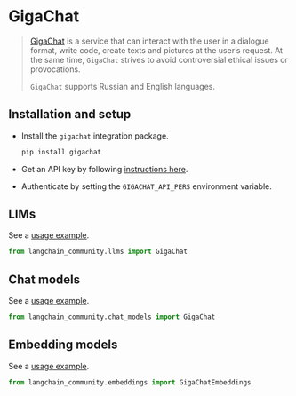 # GigaChat

>[GigaChat](https://developers.sber.ru/docs/ru/gigachat/overview) is a service that can interact with the user in a dialogue format, 
> write code, create texts and pictures at the user’s request. 
> At the same time, `GigaChat` strives to avoid controversial 
> ethical issues or provocations.
>
>`GigaChat` supports Russian and English languages.


## Installation and setup

- Install the `gigachat` integration package.

  ```bash
  pip install gigachat
  ```

- Get an API key by following [instructions here](https://developers.sber.ru/docs/ru/gigachat/api/reference/rest/gigachat-api).
- Authenticate by setting the `GIGACHAT_API_PERS` environment variable.


## LlMs

See a [usage example](/docs/integrations/llms/gigachat).

```python
from langchain_community.llms import GigaChat
```

## Chat models

See a [usage example](/docs/integrations/chat/gigachat).

```python
from langchain_community.chat_models import GigaChat
```

## Embedding models

See a [usage example](/docs/integrations/text_embedding/gigachat).

```python
from langchain_community.embeddings import GigaChatEmbeddings
```
